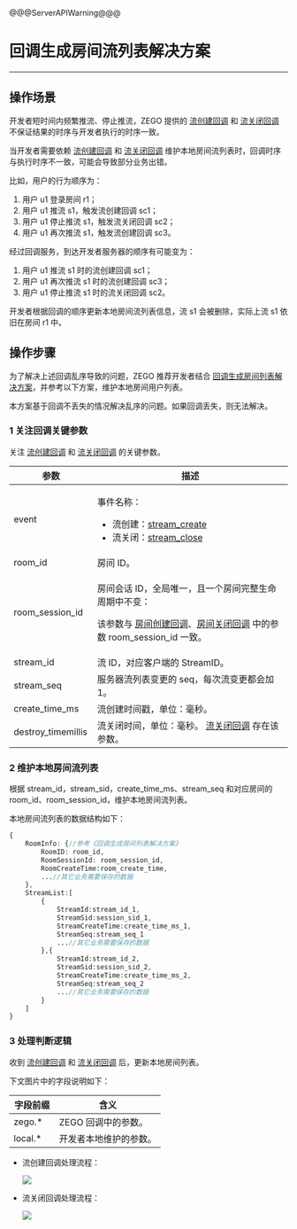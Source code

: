 <style>
table th:nth-of-type(1) {width: 30%;}

table {width: 100%;}
</style>

@@@ServerAPIWarning@@@

# 回调生成房间流列表解决方案

- - -

## 操作场景

开发者短时间内频繁推流、停止推流，ZEGO 提供的 [流创建回调](!Callback/Stream_Create) 和 [流关闭回调](!Callback/Stream_Close) 不保证结果的时序与开发者执行的时序一致。

当开发者需要依赖 [流创建回调](!Callback/Stream_Create) 和 [流关闭回调](!Callback/Stream_Close) 维护本地房间流列表时，回调时序与执行时序不一致，可能会导致部分业务出错。

比如，用户的行为顺序为：

1. 用户 u1 登录房间 r1；
2. 用户 u1 推流 s1，触发流创建回调 sc1；
3. 用户 u1 停止推流 s1，触发流关闭回调 sc2；
4. 用户 u1 再次推流 s1，触发流创建回调 sc3。

经过回调服务，到达开发者服务器的顺序有可能变为：

1. 用户 u1 推流 s1 时的流创建回调 sc1；
2. 用户 u1 再次推流 s1 时的流创建回调 sc3；
3. 用户 u1 停止推流 s1 时的流关闭回调 sc2。

开发者根据回调的顺序更新本地房间流列表信息，流 s1 会被删除，实际上流 s1 依旧在房间 r1 中。

## 操作步骤

为了解决上述回调乱序导致的问题，ZEGO 推荐开发者结合 [回调生成房间列表解决方案](!solution_of_room_create_and_room_close)，并参考以下方案，维护本地房间用户列表。

<div class="mk-warning">

本方案基于回调不丢失的情况解决乱序的问题。如果回调丢失，则无法解决。
</div>

### 1 关注回调关键参数

关注 [流创建回调](!Callback/Stream_Create) 和 [流关闭回调](!Callback/Stream_Close) 的关键参数。

| 参数 |	描述 |
| -- | -- |
| event | <p>事件名称：</p><ul><li>流创建：[stream_create](!Callback/Stream_Create)</li><li>流关闭：[stream_close](!Callback/Stream_Close)</li></ul> |
| room_id | 房间 ID。 |
| room_session_id | <p>房间会话 ID，全局唯一，且一个房间完整生命周期中不变：</p><p>该参数与 <a href="!room_create_callback">房间创建回调</a>、<a href="!room_close_callback">房间关闭回调</a> 中的参数 room_session_id 一致。</p> |
| stream_id | 流 ID，对应客户端的 StreamID。 |
| stream_seq | 服务器流列表变更的 seq，每次流变更都会加 1。 |
| create_time_ms | 流创建时间戳，单位：毫秒。 |
| destroy_timemillis | 流关闭时间，单位：毫秒。 [流关闭回调](!Callback/Stream_Close) 存在该参数。 |	

### 2 维护本地房间流列表

根据 stream_id，stream_sid，create_time_ms、stream_seq 和对应房间的 room_id、room_session_id，维护本地房间流列表。

本地房间流列表的数据结构如下：

```php
{
    RoomInfo: {//参考《回调生成房间列表解决方案》
        RoomID: room_id,
        RoomSessionId: room_session_id,
        RoomCreateTime:room_create_time,
        ...//其它业务需要保存的数据
    },
    StreamList:[
        {
            StreamId:stream_id_1, 
            StreamSid:session_sid_1, 
            StreamCreateTime:create_time_ms_1,
            StreamSeq:stream_seq_1
            ...//其它业务需要保存的数据
        },{
            StreamId:stream_id_2, 
            StreamSid:session_sid_2, 
            StreamCreateTime:create_time_ms_2,
            StreamSeq:stream_seq_2
            ...//其它业务需要保存的数据
        }
    ]
}
```

### 3 处理判断逻辑

收到 [流创建回调](!Callback/Stream_Create) 和 [流关闭回调](!Callback/Stream_Close) 后，更新本地房间列表。

下文图片中的字段说明如下：

| 字段前缀 | 含义 |
| -- | -- |
| zego.* | ZEGO 回调中的参数。 |
| local.* | 开发者本地维护的参数。 |

- 流创建回调处理流程：

    <img src="/Pics/server_v2/solution_of_stream_create.jpeg">


- 流关闭回调处理流程：

    <img src="/Pics/server_v2/solution_of_stream_close.jpeg">
